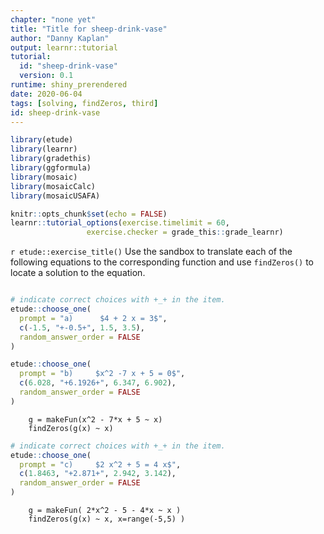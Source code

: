 ```yaml
---
chapter: "none yet"
title: "Title for sheep-drink-vase"
author: "Danny Kaplan"
output: learnr::tutorial
tutorial:
  id: "sheep-drink-vase"
  version: 0.1
runtime: shiny_prerendered
date: 2020-06-04 
tags: [solving, findZeros, third]
id: sheep-drink-vase
---
```


```r
library(etude)
library(learnr)
library(gradethis)
library(ggformula)
library(mosaic)
library(mosaicCalc)
library(mosaicUSAFA)

knitr::opts_chunk$set(echo = FALSE)
learnr::tutorial_options(exercise.timelimit = 60, 
                 exercise.checker = grade_this::grade_learnr)
```


`r etude::exercise_title()` Use the sandbox to translate each of the following equations to the corresponding function and use `findZeros()` to locate a solution to the equation.

```r
```





```r
# indicate correct choices with +_+ in the item.
etude::choose_one(
  prompt = "a)      $4 + 2 x = 3$",
  c(-1.5, "+-0.5+", 1.5, 3.5),
  random_answer_order = FALSE
)
```

```r

etude::choose_one(
  prompt = "b)     $x^2 -7 x + 5 = 0$",
  c(6.028, "+6.1926+", 6.347, 6.902),
  random_answer_order = FALSE
)
```

```etude
    g = makeFun(x^2 - 7*x + 5 ~ x)
    findZeros(g(x) ~ x)
```


```r
# indicate correct choices with +_+ in the item.
etude::choose_one(
  prompt = "c)     $2 x^2 + 5 = 4 x$",
  c(1.8463, "+2.871+", 2.942, 3.142),
  random_answer_order = FALSE
)
```

```etude
    g = makeFun( 2*x^2 - 5 - 4*x ~ x )
    findZeros(g(x) ~ x, x=range(-5,5) )
```


